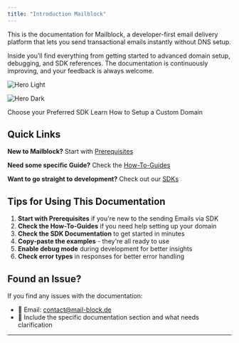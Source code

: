 ```yaml
---
title: "Introduction Mailblock"
---
```


This is the documentation for Mailblock, a developer-first email delivery platform that lets you send transactional emails instantly without DNS setup.

Inside you’ll find everything from getting started to advanced domain setup, debugging, and SDK references. The documentation is continuously improving, and your feedback is always welcome.

<img
  className="block dark:hidden"
  src="/images/hero-light.png"
  alt="Hero Light"
/>

<img
  className="hidden dark:block"
  src="/images/mailblock-blog.png"
  alt="Hero Dark"
  title={true}
/>

<CardGroup cols={2}>
  <Card title="Quickstarts" icon="pen-to-square" href="/basic-setup">
    Choose your Preferred SDK
  </Card>
  <Card title="How-To Guides" icon="image" href="/">
    Learn How to Setup a Custom Domain
  </Card>
</CardGroup>

## Quick Links

**New to Mailblock?** Start with [Prerequisites](/basic-setup)

**Need some specific Guide?** Check the [How-To-Guides](/how-to/introduction)

**Want to go straight to development?** Check out our [SDKs](quickstart)

## Tips for Using This Documentation

1. **Start with Prerequisites** if you're new to the sending Emails via SDK
2. **Check the How-To-Guides** if you need help setting up your domain
3. **Check the SDK Documentation** to get started in minutes
4. **Copy-paste the examples** - they're all ready to use
5. **Enable debug mode** during development for better insights
6. **Check error types** in responses for better error handling

## Found an Issue?

If you find any issues with the documentation:

- 📧 Email: [contact@mail-block.de](mailto:contact@mailblock.de)
- 💬 Include the specific documentation section and what needs clarification

---